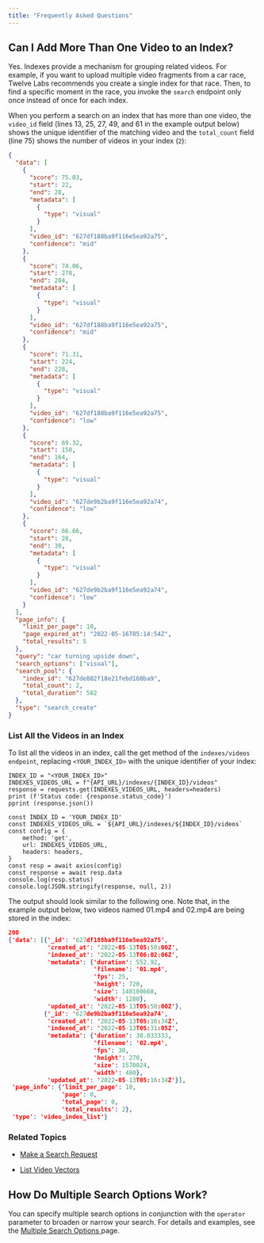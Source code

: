 ```yaml
---
title: "Frequently Asked Questions"
---
```


## Can I Add More Than One Video to an Index?

Yes. Indexes provide a mechanism for grouping related videos. For example, if
you want to upload multiple video fragments from a car race, Twelve Labs
recommends you create a single index for that race. Then, to find a specific
moment in the race, you invoke the `search` endpoint only once instead of once
for each index.

When you perform a search on an index that has more than one video, the
`video_id` field (lines 13, 25, 27, 49, and 61 in the example output below)
shows the unique identifier of the matching video and the `total_count` field
(line 75) shows the number of videos in your index (`2`):

```json
{
  "data": [
    {
      "score": 75.03,
      "start": 22,
      "end": 28,
      "metadata": [
        {
          "type": "visual"
        }
      ],
      "video_id": "627df188ba9f116e5ea92a75",
      "confidence": "mid"
    },
    {
      "score": 74.06,
      "start": 278,
      "end": 284,
      "metadata": [
        {
          "type": "visual"
        }
      ],
      "video_id": "627df188ba9f116e5ea92a75",
      "confidence": "mid"
    },
    {
      "score": 71.31,
      "start": 224,
      "end": 228,
      "metadata": [
        {
          "type": "visual"
        }
      ],
      "video_id": "627df188ba9f116e5ea92a75",
      "confidence": "low"
    },
    {
      "score": 69.32,
      "start": 158,
      "end": 164,
      "metadata": [
        {
          "type": "visual"
        }
      ],
      "video_id": "627de9b2ba9f116e5ea92a74",
      "confidence": "low"
    },
    {
      "score": 66.66,
      "start": 28,
      "end": 30,
      "metadata": [
        {
          "type": "visual"
        }
      ],
      "video_id": "627de9b2ba9f116e5ea92a74",
      "confidence": "low"
    }
  ],
  "page_info": {
    "limit_per_page": 10,
    "page_expired_at": "2022-05-16T05:14:54Z",
    "total_results": 5
  },
  "query": "car turning upside down",
  "search_options": ["visual"],
  "search_pool": {
    "index_id": "627de802f18e21febd160ba9",
    "total_count": 2,
    "total_duration": 582
  },
  "type": "search_create"
}
```

### List All the Videos in an Index

To list all the videos in an index, call the get method of the
`indexes/videos endpoint`, replacing `<YOUR_INDEX_ID>` with the unique
identifier of your index:

<AccordionGroup>
  <Accordion title="Python" defaultOpen="true">

```
INDEX_ID = "<YOUR_INDEX_ID>"
INDEXES_VIDEOS_URL = f"{API_URL}/indexes/{INDEX_ID}/videos"
response = requests.get(INDEXES_VIDEOS_URL, headers=headers)
print (f'Status code: {response.status_code}')
pprint (response.json())
```

  </Accordion>
  <Accordion title="Node.js">

```
const INDEX_ID = 'YOUR_INDEX_ID'
const INDEXES_VIDEOS_URL = `${API_URL}/indexes/${INDEX_ID}/videos`
const config = {
    method: 'get',
    url: INDEXES_VIDEOS_URL,
    headers: headers,
}
const resp = await axios(config)
const response = await resp.data
console.log(resp.status)
console.log(JSON.stringify(response, null, 2))
```

  </Accordion>
  
</AccordionGroup>

The output should look similar to the following one. Note that, in the example
output below, two videos named 01.mp4 and 02.mp4 are being stored in the index:

```json
200
{'data': [{'_id': '627df188ba9f116e5ea92a75',
           'created_at': '2022-05-13T05:50:00Z',
           'indexed_at': '2022-05-13T06:02:06Z',
           'metadata': {'duration': 552.92,
                        'filename': '01.mp4',
                        'fps': 25,
                        'height': 720,
                        'size': 148108668,
                        'width': 1280},
           'updated_at': '2022-05-13T05:50:00Z'},
          {'_id': '627de9b2ba9f116e5ea92a74',
           'created_at': '2022-05-13T05:16:34Z',
           'indexed_at': '2022-05-13T05:31:05Z',
           'metadata': {'duration': 30.033333,
                        'filename': '02.mp4',
                        'fps': 30,
                        'height': 270,
                        'size': 1570024,
                        'width': 480},
           'updated_at': '2022-05-13T05:16:34Z'}],
 'page_info': {'limit_per_page': 10,
               'page': 0,
               'total_page': 0,
               'total_results': 2},
 'type': 'video_index_list'}
```

### Related Topics

- [Make a Search Request](https://docs.twelvelabs.io/reference/api-reference/search#make-a-search-request)

- [List Video Vectors](/reference/api-reference/indexes-videos#list-video-vectors)

## How Do Multiple Search Options Work?

You can specify multiple search options in conjunction with the `operator`
parameter to broaden or narrow your search. For details and examples, see the
[Multiple Search Options ](/guides/performing-searches/multiple-search-options)page.
